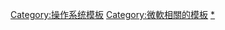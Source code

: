 {{navbox
| name = Windows Mobile
| title =  [[Windows Mobile]]
| image = 
| bodyclass = hlist

| group1 = 版本
| list1  = 
* [[Pocket PC 2000]]
* [[Pocket PC 2002]]
* {{tsl|en|Windows Mobile 2003|Mobile 2003}}
* {{tsl|en|Windows Mobile 5.0|Mobile 5.0}}
* {{tsl|en|Windows Mobile 6.0|Mobile 6.0}}
* {{tsl|en|Windows Mobile 6.1|Mobile 6.1}}
* {{tsl|en|Windows Mobile 6.5|Mobile 6.5}}

| group2 = 设备軟體
| list2  = 
*[[Bing Mobile]]
**[[Bing Maps]]
*[[Internet Explorer Mobile]]
*[[Windows Media Player|媒体播放器Mobile版]]
*[[MSN]]
*[[Microsoft Office Mobile|Office Mobile]]
*[[远程桌面连接|遠端桌面]]
*{{tsl|en|Microsoft Voice Command|微软语音命令|語音命令}}
*[[Windows Live|Windows Live for Mobile]]

| group3 = 桌面同步
| list3  =
*[[ActiveSync]]
*{{tsl|en|Handheld PC Explorer|H/PC Explorer}}
*[[Windows Media Center|媒体中心]]
*[[Windows Media Player|媒体播放器]]
*[[Windows Mobile裝置中心]]
*[[Microsoft Outlook|Outlook]]

| group4 = {{tsl|en|Microsoft mobile services|微软移动服务|服务}}
| list4  =
*[[Outlook.com|行事曆]]
*[[Outlook.com|聯絡人]]
*{{tsl|en|My Phone}}
*[[Windows错误报告]]
*[[Windows Marketplace for Mobile]]

| group5 = 服務器功能
| list5  =
*{{tsl|en|DirectPush}}
*[[Microsoft Exchange Server|Exchange Server]]

| group6 = 開發
| list6 =
*[[.NET Compact Framework]]
*{{tsl|en|Microsoft Device Emulator|微软设备模拟器|设备模拟器}}
*[[Microsoft Silverlight|Silverlight]]
*[[SQL Server Compact]]
*[[XNA Game Studio Express|XNA]]

| group7 = 型号
| list7  = 
*{{tsl|en|I-mate 810-F|810-F}}
*{{tsl|en|Motorola A3100|A3100}}
*[[HTC Athena|Athena]]
*{{tsl|en|Samsung SGH-i607|BlackJack}}
*{{tsl|en|Samsung SGH-i617|BlackJack II}}
*[[HTC Excalibur||Dash]]
*{{tsl|en|Acer DX900|DX900}}
*{{tsl|en|LG eXpo|eXpo}}
*[[HTC HD2|HD2]]
*{{tsl|en|HTC HD Mini|HD Mini}}
*{{tsl|en|Samsung SGH-i600|i600}}
*{{tsl|en|Samsung SGH-i780|i780}}
*{{tsl|en|LG CT810 Incite|Incite}}
*{{tsl|en|Samsung SGH-i637||Jack}}
*{{tsl|en|LG KS20|KS20}}
*[[HTC Max 4G|MAX 4G]]
*{{tsl|en|Garmin Nüvifone|nüvifone M10}}
*{{tsl|en|Garmin Nüvifone|nüvifone M20}}
*{{tsl|en|Samsung SGH-i900|Omnia}}
*[[Omnia II]]
*{{tsl|en|Samsung B7300|Omnia Lite}}
*{{tsl|en|Samsung GT-B7330|Omnia Pro B7330}}
*{{tsl|en|Samsung B7610|Omnia Pro B7610}}
*{{tsl|en|Samsung SGH-i627|Propel Pro}}
*{{tsl|en|Samsung SCH-i770|Saga}}
*[[HTC Phoebus|Shadow]]
*[[HTC Startrek|Smartflip]]
*{{tsl|en|Toshiba TG01|TG01}}
*[[HTC Touch|Touch]]
*{{tsl|en|HTC Touch2|Touch2}}
*[[HTC Touch 3G|Touch 3G]]
*[[HTC Touch Cruise|Touch Cruise]]
*[[HTC Touch Diamond|Touch Diamond]]
*[[HTC Touch Diamond2|Touch Diamond2]]
*[[HTC Touch Dual|Touch Dual]]
*[[HTC Touch HD|Touch HD]]
*[[HTC Touch Pro|Touch Pro]]
*[[HTC Touch Pro2|Touch Pro2]]
*[[HTC Touch Viva|Touch Viva]]
*{{tsl|en|Palm Treo Pro|Treo Pro}}
*[[HTC Hermes|TyTN]]
*[[HTC Kaiser|TyTN II]]
*[[HTC Vox|Vox]]
*[[HTC Herald|Wing]]
*[[HTC Wings|Wings]]
*{{tsl|en|O2 Xda||Xda}}
*[[Sony Ericsson Xperia X1|Xperia X1]]
*[[Xperia X2]]

}}<noinclude>
{{documentation|Template:Microsoft/doc}}

[[Category:操作系统模板]]
[[Category:微軟相關的模板]]
[[Category:Windows Mobile|*]]
</noinclude>